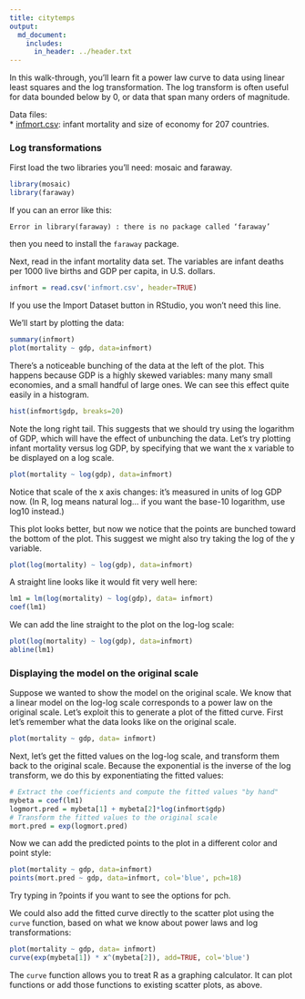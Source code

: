 ```yaml
---
title: citytemps
output:
  md_document:
    includes:
      in_header: ../header.txt
---
```


In this walk-through, you'll learn fit a power law curve to data using linear least squares and the log transformation.  The log transform is often useful for data bounded below by 0, or data that span many orders of magnitude.

Data files:  
* [infmort.csv](infmort.csv): infant mortality and size of economy for 207 countries.

### Log transformations

First load the two libraries you'll need: mosaic and faraway.
```r
library(mosaic)
library(faraway)
```
If you can an error like this:
```
Error in library(faraway) : there is no package called ‘faraway’
```
then you need to install the `faraway` package.

Next, read in the infant mortality data set.  The variables are infant deaths per 1000 live births and GDP per capita, in U.S. dollars.
```r
infmort = read.csv('infmort.csv', header=TRUE)
```
If you use the Import Dataset button in RStudio, you won't need this line.

We'll start by plotting the data:
```r
summary(infmort)
plot(mortality ~ gdp, data=infmort)
```
There's a noticeable bunching of the data at the left of the plot.  This happens because GDP is a highly skewed variables: many many small economies, and a small handful of large ones.  We can see this effect quite easily in a histogram.
```r
hist(infmort$gdp, breaks=20)
```
Note the long right tail.  This suggests that we should try using the logarithm of GDP, which will have the effect of unbunching the data.  Let's try plotting infant mortality versus log GDP, by specifying that we want the x variable to be displayed on a log scale.
```r
plot(mortality ~ log(gdp), data=infmort)
```

Notice that scale of the x axis changes: it's measured in units of log GDP now.  (In R, log means natural log... if you want the base-10 logarithm, use log10 instead.)

This plot looks better, but now we notice that the points are bunched toward the bottom of the plot.  This suggest we might also try taking the log of the y variable.
```r
plot(log(mortality) ~ log(gdp), data=infmort)
```

A straight line looks like it would fit very well here:
```r
lm1 = lm(log(mortality) ~ log(gdp), data= infmort)
coef(lm1)
```

We can add the line straight to the plot on the log-log scale:
```r
plot(log(mortality) ~ log(gdp), data=infmort)
abline(lm1)
```

### Displaying the model on the original scale

Suppose we wanted to show the model on the original scale.  We know that a linear model on the log-log scale corresponds to a power law on the original scale.  Let's exploit this to generate a plot of the fitted curve.  First let's remember what the data looks like on the original scale.
```r
plot(mortality ~ gdp, data= infmort)
```

Next, let's get the fitted values on the log-log scale, and transform them back to the original scale.  Because the exponential is the inverse of the log transform, we do this by exponentiating the fitted values:
```r
# Extract the coefficients and compute the fitted values "by hand"
mybeta = coef(lm1)
logmort.pred = mybeta[1] + mybeta[2]*log(infmort$gdp)
# Transform the fitted values to the original scale
mort.pred = exp(logmort.pred)
```

Now we can add the predicted points to the plot in a different color and point style:
```r
plot(mortality ~ gdp, data=infmort)
points(mort.pred ~ gdp, data=infmort, col='blue', pch=18)
```
Try typing in ?points if you want to see the options for pch.

We could also add the fitted curve directly to the scatter plot using the `curve` function, based on what we know about power laws and log transformations:
```r
plot(mortality ~ gdp, data= infmort)
curve(exp(mybeta[1]) * x^(mybeta[2]), add=TRUE, col='blue')
```
The `curve` function allows you to treat R as a graphing calculator.  It can plot functions or add those functions to existing scatter plots, as above.


